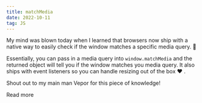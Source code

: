 ```yaml
---
title: matchMedia
date: 2022-10-11
tag: JS
---
```


My mind was blown today when I learned that browsers now ship with a native way
to easily check if the window matches a specific media query. 🤯

Essentially, you can pass in a media query into `window.matchMedia` and the
returned object will tell you if the window matches you media query. It also
ships with event listeners so you can handle resizing out of the box ❤️ .

Shout out to my main man Vepor for this piece of knowledge!

<TextLink href="https://developer.mozilla.org/en-US/docs/Web/API/Window/matchMedia">
  Read more
</TextLink>
